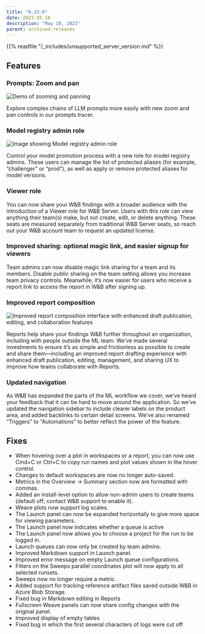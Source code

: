 ```yaml
---
title: "0.33.0"
date: 2023-05-10
description: "May 10, 2023"
parent: archived-releases
---
```


<Warning>
{{% readfile "/_includes/unsupported_server_version.md" %}}
</Warning>

## Features

### Prompts: Zoom and pan

![Demo of zooming and panning](https://github.com/wandb/server/assets/97066933/c6580dff-f003-4767-86f2-ad26d40108fb)


Explore complex chains of LLM prompts more easily with new zoom and pan controls in our prompts tracer.

### Model registry admin role

![Image showing Model registry admin role](https://github.com/wandb/server/assets/97066933/b0fc6389-b8a6-437a-91a3-a991e69bca0d)


Control your model promotion process with a new role for model registry admins.   These users can manage the list of protected aliases (for example, “challenger” or “prod”), as well as apply or remove protected aliases for model versions.

### Viewer role

You can now share your W&B findings with a broader audience with the introduction of a Viewer role for W&B Server.  Users with this role can view anything their team(s) make, but not create, edit, or delete anything.   These seats are measured separately from traditional W&B Server seats, so reach out your W&B account team to request an updated license.

### Improved sharing: optional magic link, and easier signup for viewers

Team admins can now disable magic link sharing for a team and its members.  Disable public sharing on the team setting allows you increase team privacy controls.  Meanwhile, it’s now easier for users who receive a report link to access the report in W&B after signing up.

### Improved report composition

![Improved report composition interface with enhanced draft publication, editing, and collaboration features](https://github.com/wandb/server/assets/97066933/c2858fd5-d2f6-47e3-9e93-f8d048df4f59)


Reports help share your findings W&B further throughout an organization, including with people outside the ML team. We’ve made several investments to ensure it’s as simple and frictionless as possible to create and share them—including an improved report drafting experience with enhanced draft publication, editing, management, and sharing UX to improve how teams collaborate with Reports. 

### Updated navigation

As W&B has expanded the parts of the ML workflow we cover, we’ve heard your feedback that it can be hard to move around the application.   So we’ve updated the navigation sidebar to include clearer labels on the product area, and added backlinks to certain detail screens.   We’ve also renamed “Triggers” to “Automations” to better reflect the power of the feature.

## Fixes

- When hovering over a plot in workspaces or a report, you can now use Cmd+C or Ctrl+C to copy run names and plot values shown in the hover control.
- Changes to default workspaces are now no longer auto-saved.
- Metrics in the Overview → Summary section now are formatted with commas.
- Added an install-level option to allow non-admin users to create teams (default off; contact W&B support to enable it).
- Weave plots now support log scales.
- The Launch panel can now be expanded horizontally to give more space for viewing parameters.
- The Launch panel now indicates whether a queue is active
- The Launch panel now allows you to choose a project for the run to be logged in.
- Launch queues can now only be created by team admins.
- Improved Markdown support in Launch panel.
- Improved error message on empty Launch queue configurations.
- Filters on the Sweeps parallel coordinates plot will now apply to all selected runsets.
- Sweeps now no longer require a metric.
- Added support for tracking reference artifact files saved outside W&B in Azure Blob Storage.
- Fixed bug in Markdown editing in Reports
- Fullscreen Weave panels can now share config changes with the original panel.
- Improved display of empty tables
- Fixed bug in which the first several characters of logs were cut off
